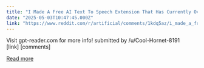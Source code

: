```yaml
---
title: "I Made A Free AI Text To Speech Extension That Has Currently Over 4000 Users"
date: "2025-05-03T10:47:45.000Z"
link: "https://www.reddit.com/r/artificial/comments/1kdq5az/i_made_a_free_ai_text_to_speech_extension_that/"
---
```


Visit gpt-reader.com for more info!
    submitted by    /u/Cool-Hornet-8191  
 [link]   [comments]

[Read more](https://www.reddit.com/r/artificial/comments/1kdq5az/i_made_a_free_ai_text_to_speech_extension_that/)
